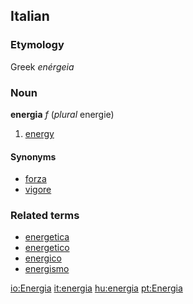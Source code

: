 ==Italian==
===Etymology===
Greek ''enérgeia''
===Noun===
'''energia''' ''f'' (''plural'' energie)

# [[energy]]

====Synonyms====
*[[forza]]
*[[vigore]]

===Related terms===
*[[energetica]]
*[[energetico]]
*[[energico]]
*[[energismo]]

[[io:Energia]]
[[it:energia]]
[[hu:energia]]
[[pt:Energia]]